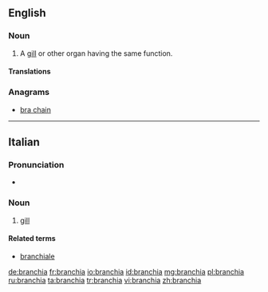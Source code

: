 ==English==
{{rfe|lang=en}}
===Noun===
{{en-noun|branchiae}}

# A [[gill]] or other organ having the same function.

====Translations====
{{trans-top|gill or other organ having the same function}}
{{trans-mid}}
{{trans-bottom}}

===Anagrams===
* [[bra chain#English|bra chain]]

----

==Italian==

===Pronunciation===
* {{IPA|/ˈbran.kja/|lang=it}}

===Noun===
{{it-noun||f||branchie}}

# [[gill]]

====Related terms====
* [[branchiale]]

[[de:branchia]]
[[fr:branchia]]
[[io:branchia]]
[[id:branchia]]
[[mg:branchia]]
[[pl:branchia]]
[[ru:branchia]]
[[ta:branchia]]
[[tr:branchia]]
[[vi:branchia]]
[[zh:branchia]]